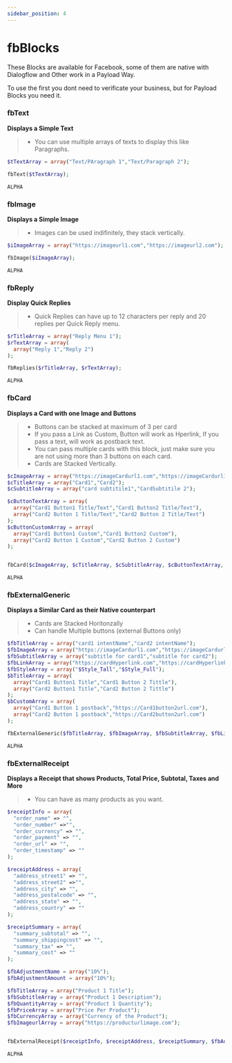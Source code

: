 ```yaml
---
sidebar_position: 4
---
```


# fbBlocks


These Blocks are available for Facebook, some of them are native with Dialogflow and Other work in a Payload Way.

To use the first you dont need to verificate your business, but for Payload Blocks you need it.

### fbText

**Displays a Simple Text**

> - You can use multiple arrays of texts to display this like Paragraphs.

<Tabs>
<TabItem value="php" label="PHP">

```php
$tTextArray = array("Text/PAragraph 1","Text/Paragraph 2");

fbText($tTextArray);
```

</TabItem>
<TabItem value="nodejs" label="Node.js">

```nodejs
ALPHA
```

</TabItem>
</Tabs>

### fbImage

**Displays a Simple Image**

> - Images can be used indifinitely, they stack vertically.

<Tabs>
<TabItem value="php" label="PHP">

```php
$iImageArray = array("https://imageurl1.com","https://imageurl2.com");

fbImage($iImageArray);
```

</TabItem>
<TabItem value="nodejs" label="Node.js">

```nodejs
ALPHA
```

</TabItem>
</Tabs>

### fbReply

**Display Quick Replies**

> - Quick Replies can have up to 12 characters per reply and 20 replies per Quick Reply menu.

<Tabs>
<TabItem value="php" label="PHP">

```php
$rTitleArray = array("Reply Menu 1");
$rTextArray = array(
  array("Reply 1","Reply 2")
);

fbReplies($rTitleArray, $rTextArray);
```

</TabItem>
<TabItem value="nodejs" label="Node.js">

```nodejs
ALPHA
```

</TabItem>
</Tabs>

### fbCard

**Displays a Card with one Image and Buttons**

> - Buttons can be stacked at maximum of 3 per card
> - If you pass a Link as Custom, Button will work as Hperlink, If you pass a text, will work as postback text.
> - You can pass multiple cards with this block, just make sure you are not using more than 3 buttons on each card.
> - Cards are Stacked Vertically.

<Tabs>
<TabItem value="php" label="PHP">

```php
$cImageArray = array("https://imageCardurl1.com","https://imageCardurl1.com");
$cTitleArray = array("Card1","Card2");
$cSubtitleArray = array("card subtitile1","CardSubtitile 2");

$cButtonTextArray = array(
  array("Card1 Button1 Title/Text","Card1 Button2 Title/Text"),
  array("Card2 Button 1 Title/Text","Card2 Button 2 Title/Text")
);
$cButtonCustomArray = array(
  array("Card1 Button1 Custom","Card1 Button2 Custom"),
  array("Card2 Button 1 Custom","Card2 Button 2 Custom")
);


fbCard($cImageArray, $cTitleArray, $cSubtitleArray, $cButtonTextArray, $cButtonCustomArray);
```

</TabItem>
<TabItem value="nodejs" label="Node.js">

```nodejs
ALPHA
```

</TabItem>
</Tabs>

### fbExternalGeneric

**Displays a Similar Card as their Native counterpart**

> - Cards are Stacked Horitonzally
> - Can handle Multiple buttons (external Buttons only)

<Tabs>
<TabItem value="php" label="PHP">

```php
$fbTitleArray = array("card1 intentName","card2 intentName");
$fbImageArray = array("https://imageCardurl1.com","https://imageCardurl2.com");
$fbSubtitleArray = array("subtitle for card1","subtitle for card2");
$fbLinkArray = array("https://cardHyperlink.com","https://cardHyperlink.com");
$fbStyleArray = array("$Style_Tall","$Style_Full");
$bTitleArray = array(
  array("Card1 Button1 Title","Card1 Button 2 Tittle"),
  array("Card2 Button1 Title","Card2 Button 2 Tittle")
);
$bCustomArray = array(
  array("Card1 Button 1 postback","https://Card1button2url.com"),
  array("Card2 Button 1 postback","https://Card2button2url.com")
);

fbExternalGeneric($fbTitleArray, $fbImageArray, $fbSubtitleArray, $fbLinkArray, $fbStyleArray, $bTitleArray, $bCustomArray);
```

</TabItem>
<TabItem value="nodejs" label="Node.js">

```nodejs
ALPHA
```

</TabItem>
</Tabs>

### fbExternalReceipt

**Displays a Receipt that shows Products, Total Price, Subtotal, Taxes and More**

> - You can have as many products as you want.

<Tabs>
<TabItem value="php" label="PHP">

```php
$receiptInfo = array(
  "order_name" => "",
  "order_number" =>"",
  "order_currency" => "",
  "order_payment" => "",
  "order_url" => "",
  "order_timestamp" => ""
);

$receiptAddress = array(
  "address_street1" => "",
  "address_street2" =>"",
  "address_city" => "",
  "address_postalcode" => "",
  "address_state" => "",
  "address_country" => ""
);

$receiptSummary = array(
  "summary_subtotal" => "",
  "summary_shippingcost" => "",
  "summary_tax" => "",
  "summary_cost" => ""
);

$fbAdjustmentName = array("10%");
$fbAdjustmentAmount = array("10%");

$fbTitleArray = array("Product 1 Title");
$fbSubtitleArray = array("Product 1 Description");
$fbQuantityArray = array("Product 1 Quantity");
$fbPriceArray = array("Price Per Product");
$fbCurrencyArray = array("Currency of the Product");
$fbImageurlArray = array("https://producturlimage.com");


fbExternalReceipt($receiptInfo, $receiptAddress, $receiptSummary, $fbAdjustmentName, $fbAdjustmentAmount, $fbTitleArray, $fbSubtitleArray, $fbQuantityArray, $fbPriceArray, $fbCurrencyArray, $fbImageurlArray);
```

</TabItem>
<TabItem value="nodejs" label="Node.js">

```nodejs
ALPHA
```

</TabItem>
</Tabs>
